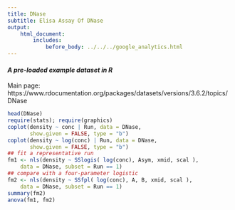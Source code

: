 ```yaml
---
title: DNase
subtitle: Elisa Assay Of DNase
output:
    html_document:
        includes:
            before_body: ../../../google_analytics.html
---
```


#### *A pre-loaded example dataset in R*
Main page: https://www.rdocumentation.org/packages/datasets/versions/3.6.2/topics/DNase

```r
head(DNase)
require(stats); require(graphics)
coplot(density ~ conc | Run, data = DNase,
       show.given = FALSE, type = "b")
coplot(density ~ log(conc) | Run, data = DNase,
       show.given = FALSE, type = "b")
## fit a representative run
fm1 <- nls(density ~ SSlogis( log(conc), Asym, xmid, scal ),
    data = DNase, subset = Run == 1)
## compare with a four-parameter logistic
fm2 <- nls(density ~ SSfpl( log(conc), A, B, xmid, scal ),
    data = DNase, subset = Run == 1)
summary(fm2)
anova(fm1, fm2)
```
